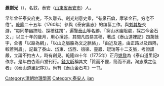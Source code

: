 {{Unreferenced|time=2020-03-10T09:02:05+00:00}}
'''聶劍光'''（{{bd|1711年||1796年||}}），名鈫，泰安（[[山東省|山東省]][[泰安市|泰安市]]）人。

早年曾任泰安府吏，不久離去。劍光刻意史乘，“有泉石癖，摩挲金石，穷老不倦”。[[乾隆|乾隆]]二十五年（1760年）參與《泰安县志》的编纂工作。與[[刘其旋|刘其旋]]交游，“每同攀幽跻险、探稽往躅”，遍覽[[泰山|泰山]]等名勝，「窮山水幽阻處，採古今金石文，」以三十年的歲月，用心撰述，其間凡四易其稿，著成《泰山道裡記》四萬餘字，全書「以路為綱」，「以山之脈胳為文之脈絡」，「由近及遠，由正路以及四隅，較若列眉」，記載了泰山、岱東、岱西、徂徠、靈巖、琨瑞等十二支脈，考證謹嚴，立論不拘古人，時有創見。乾隆四十年（1775年）正月[[姚鼐|姚鼐]]為《泰山道里記》作序。是年由杏雨山堂刊行。[[錢大昕|錢大昕]]稱其文「質而不俚，簡而不漏，洵志乘之佳者」（《泰山道里記序》）。尚有《泰山金石考》一书。

{{DEFAULTSORT:nie jianguang}}
[[Category:清朝地理學家|Category:清朝地理學家]]
[[Category:泰安人|Category:泰安人]]
[[Category:聂姓|jian]]